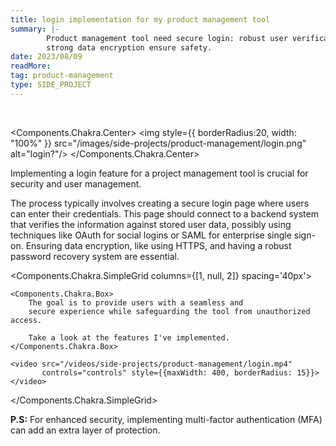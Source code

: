 ```yaml
---
title: login implementation for my product management tool
summary: |-
        Product management tool need secure login: robust user verification and
        strong data encryption ensure safety.
date: 2023/08/09
readMore:
tag: product-management
type: SIDE_PROJECT
---
```


<br/>


<Components.Chakra.Center>
    <img style={{
        borderRadius:20,
        width: "100%"
    }} src="/images/side-projects/product-management/login.png" alt="login?"/>
</Components.Chakra.Center>


Implementing a login feature for a project management tool is crucial for security
and user management.

The process typically involves creating a secure login page
where users can enter their credentials. This page should connect
to a backend system that verifies the information against stored user data,
possibly using techniques like OAuth for social logins
or SAML for enterprise single sign-on. Ensuring data encryption,
like using HTTPS, and having a robust password recovery system are essential.



<Components.Chakra.SimpleGrid columns={[1, null, 2]} spacing='40px'>

    <Components.Chakra.Box>
        The goal is to provide users with a seamless and
        secure experience while safeguarding the tool from unauthorized access.

        Take a look at the features I've implemented.
    </Components.Chakra.Box>

    <video src="/videos/side-projects/product-management/login.mp4"
           controls="controls" style={{maxWidth: 400, borderRadius: 15}}>
    </video>

</Components.Chakra.SimpleGrid>


__P.S:__ For enhanced security, implementing multi-factor authentication (MFA) can add
an extra layer of protection.